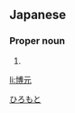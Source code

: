 ==Japanese==
{{ja-kanjitab|博|元}}

===Proper noun===
{{ja-pos|proper|ひろもと}}

# {{given name|male|lang=ja}}

[[Category:Japanese male given names|ひろもと]]

[[li:博元]]